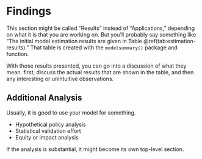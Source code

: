 # Findings

This section might be called "Results" instead of "Applications," depending
on what it is that you are working on. But you'll probably say something like 
"The initial model estimation results are given in Table \@ref(tab:estimation-results)."
That table is created with the `modelsummary()` package and function.

With those results presented, you can go into a discussion of what they mean.
first, discuss the actual results that are shown in the table, and then any 
interesting or unintuitive observations.

## Additional Analysis

Usually, it is good to use your model for something.

  - Hypothetical policy analysis
  - Statistical validation effort
  - Equity or impact analysis
  
If the analysis is substantial, it might become its own top-level section.